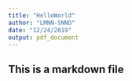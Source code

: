 ```yaml
---
title: "HelloWorld"
author: "LMNN-SNND"
date: "12/24/2019"
output: pdf_document
---
```


## This is a markdown file
